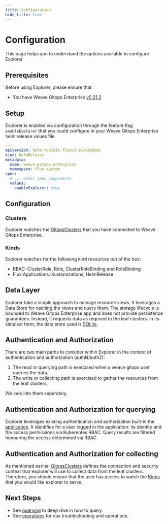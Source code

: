 ```yaml
---
title: Configuration
hide_title: true
---
```



# Configuration <TierLabel tiers="Enterprise" />

<AlphaWarning/>

This page helps you to understand the options available to configure Explorer

## Prerequisites
Before using Explorer, please ensure that:
- You have Weave Gitops Enterprise [v0.21.2](../../releases)

## Setup

Explorer is enabled via configuration through the feature flag  `enableExplorer` that you could
configure in your Weave Gitops Enterprise helm release values file

```yaml
---
apiVersion: helm.toolkit.fluxcd.io/v2beta1
kind: HelmRelease
metadata:
  name: weave-gitops-enterprise
  namespace: flux-system
spec:
  # ... other spec components
  values:
    enableExplorer: true
```

## Configuration

### Clusters

Explorer watches the [GitopsClusters](https://docs.gitops.weave.works/docs/next/cluster-management/managing-existing-clusters/#connect-a-cluster)
that you have connected to Weave Gitops Enterprise.

### Kinds

Explorer watches for the following kind resources out of the box:

- RBAC: ClusterRole, Role, ClusterRoleBinding and RoleBinding
- Flux Applications: Kustomizations, HelmRelease

## Data Layer

Explorer take a simple approach to manage resource views. It leverages a Data Store for caching the views and query them.
The storage lifecycle is bounded to Weave Gitops Enterprise app and does not provide persistence guarantees.
Instead, it requests data as required to the leaf clusters. In its simplest form, the data store used is [SQLite](https://sqlite.org/index.html).

## Authentication and Authorization

There are two main paths to consider within Explorer in the context of authentication and authorization (authN/authZ):

1. The read or querying path is exercised when a weave gitops user queries the data.
2. The write or collecting path is exercised to gather the resources from the leaf clusters.

We look into them separately.

## Authentication and Authorization for querying

Explorer leverages existing authentication and authorization built-in the [application](https://docs.gitops.weave.works/docs/configuration/securing-access-to-the-dashboard/).
It identifies for a user logged in the application: its identity and the access permissions via Kuberentes RBAC.
Query results are filtered honouring the access determined via RBAC.

## Authentication and Authorization for collecting

As mentioned earlier, [GitopsClusters](https://docs.gitops.weave.works/docs/next/cluster-management/managing-existing-clusters/#connect-a-cluster)
defines the connection and security context that explorer will use to collect data from the leaf clusters.
Therefore, you should ensure that the user has access to watch the [Kinds](#kinds) that you would like explorer to serve.

## Next Steps
- See [querying](./querying.mdx) to deep dive in how to query.
- See [operations](./operations.mdx) for day troubleshooting and operations.


